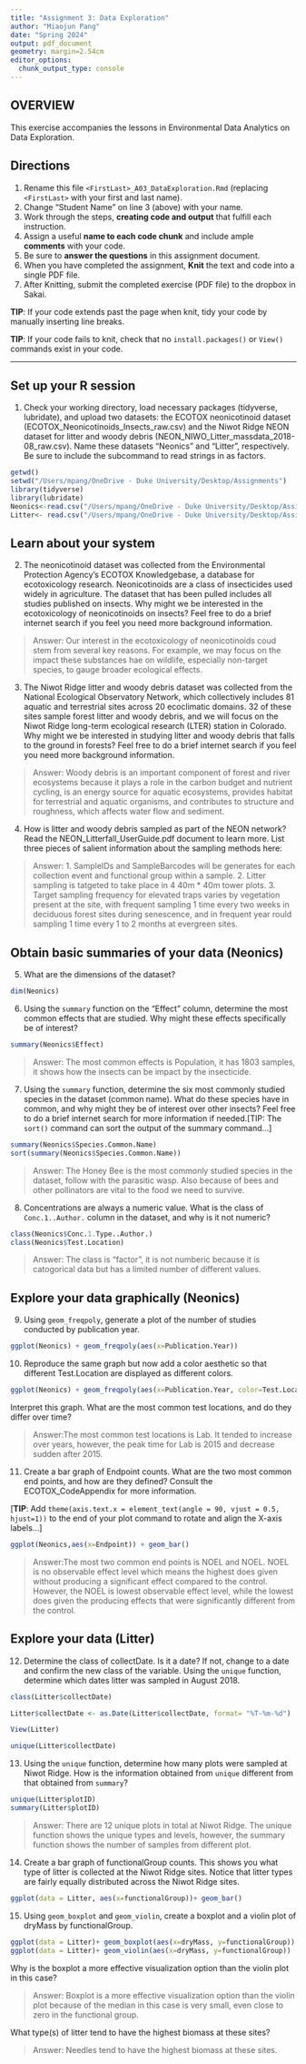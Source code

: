 ---
title: "Assignment 3: Data Exploration"
author: "Miaojun Pang"
date: "Spring 2024"
output: pdf_document
geometry: margin=2.54cm
editor_options: 
  chunk_output_type: console
---

## OVERVIEW

This exercise accompanies the lessons in Environmental Data Analytics on Data Exploration.

## Directions

1.  Rename this file `<FirstLast>_A03_DataExploration.Rmd` (replacing `<FirstLast>` with your first and last name).
2.  Change "Student Name" on line 3 (above) with your name.
3.  Work through the steps, **creating code and output** that fulfill each instruction. 
4.  Assign a useful **name to each code chunk** and include ample **comments** with your code.
5.  Be sure to **answer the questions** in this assignment document.
6.  When you have completed the assignment, **Knit** the text and code into a single PDF file.
7.  After Knitting, submit the completed exercise (PDF file) to the dropbox in Sakai.

**TIP**: If your code extends past the page when knit, tidy your code by manually inserting line breaks.

**TIP**: If your code fails to knit, check that no `install.packages()` or `View()` commands exist in your code. 

---

## Set up your R session

1.  Check your working directory, load necessary packages (tidyverse, lubridate), and upload two datasets: the ECOTOX neonicotinoid dataset (ECOTOX_Neonicotinoids_Insects_raw.csv) and the Niwot Ridge NEON dataset for litter and woody debris (NEON_NIWO_Litter_massdata_2018-08_raw.csv). Name these datasets "Neonics" and "Litter", respectively. Be sure to include the subcommand to read strings in as factors.

```{r,  message = FALSE}
getwd()
setwd("/Users/mpang/OneDrive - Duke University/Desktop/Assignments")
library(tidyverse)
library(lubridate)
Neonics<-read.csv("/Users/mpang/OneDrive - Duke University/Desktop/Assignments/ECOTOX_Neonicotinoids_Insects_raw.csv", stringsAsFactors = T)
Litter<- read.csv("/Users/mpang/OneDrive - Duke University/Desktop/Assignments/NEON_NIWO_Litter_massdata_2018-08_raw.csv", stringsAsFactors = T)


```

## Learn about your system

2.  The neonicotinoid dataset was collected from the Environmental Protection Agency's ECOTOX Knowledgebase, a database for ecotoxicology research. Neonicotinoids are a class of insecticides used widely in agriculture. The dataset that has been pulled includes all studies published on insects. Why might we be interested in the ecotoxicology of neonicotinoids on insects? Feel free to do a brief internet search if you feel you need more background information.

> Answer: Our interest in the ecotoxicology of neonicotinoids coud stem from several key reasons. For example, we may focus on the impact these substances hae on wildlife, especially non-target species, to gauge broader ecological effects. 

3.  The Niwot Ridge litter and woody debris dataset was collected from the National Ecological Observatory Network, which collectively includes 81 aquatic and terrestrial sites across 20 ecoclimatic domains. 32 of these sites sample forest litter and woody debris, and we will focus on the Niwot Ridge long-term ecological research (LTER) station in Colorado. Why might we be interested in studying litter and woody debris that falls to the ground in forests? Feel free to do a brief internet search if you feel you need more background information.

> Answer: Woody debris is an important component of forest and river ecosystems because it plays a role in the carbon budget and nutrient cycling, is an energy source for aquatic ecosystems, provides habitat for terrestrial and aquatic organisms, and contributes to structure and roughness, which affects water flow and sediment.

4.  How is litter and woody debris sampled as part of the NEON network? Read the NEON_Litterfall_UserGuide.pdf document to learn more. List three pieces of salient information about the sampling methods here:

> Answer: 
 1. SampleIDs and SampleBarcodes will be generates for each collection event and functional group within a sample.
 2. Litter sampling is tatgeted to take place in 4 40m * 40m tower plots.
 3. Target sampling frequency for elevated traps varies by vegetation present at the site, with frequent sampling 1 time every two weeks in deciduous forest sites during senescence, and in frequent year rould sampling 1 time every 1 to 2 months at evergreen sites. 

## Obtain basic summaries of your data (Neonics)

5.  What are the dimensions of the dataset?

```{r}
dim(Neonics)
```

6.  Using the `summary` function on the "Effect" column, determine the most common effects that are studied. Why might these effects specifically be of interest?

```{r}
summary(Neonics$Effect)
```

> Answer: The most common effects is Population, it has 1803 samples, it shows how the insects can be impact by the insecticide.


7.  Using the `summary` function, determine the six most commonly studied species in the dataset (common name). What do these species have in common, and why might they be of interest over other insects? Feel free to do a brief internet search for more information if needed.[TIP: The `sort()` command can sort the output of the summary command...]

```{r}
summary(Neonics$Species.Common.Name)
sort(summary(Neonics$Species.Common.Name))
```

> Answer: The Honey Bee is the most commonly studied species in the dataset, follow with the parasitic wasp. Also because of bees and other pollinators are vital to the food we need to survive. 

8.  Concentrations are always a numeric value. What is the class of `Conc.1..Author.` column in the dataset, and why is it not numeric?

```{r}
class(Neonics$Conc.1.Type..Author.)
class(Neonics$Test.Location)
```

> Answer: The class is "factor", it is not numberic because it is catogorical data but has a limited number of different values.

## Explore your data graphically (Neonics)

9.  Using `geom_freqpoly`, generate a plot of the number of studies conducted by publication year.

```{r}
ggplot(Neonics) + geom_freqpoly(aes(x=Publication.Year))
```

10. Reproduce the same graph but now add a color aesthetic so that different Test.Location are displayed as different colors.

```{r}
ggplot(Neonics) + geom_freqpoly(aes(x=Publication.Year, color=Test.Location))
```

Interpret this graph. What are the most common test locations, and do they differ over time?

> Answer:The most common test locations is Lab. It tended to increase over years, however, the peak time for Lab is 2015 and decrease sudden after 2015.

11. Create a bar graph of Endpoint counts. What are the two most common end points, and how are they defined? Consult the ECOTOX_CodeAppendix for more information. 

[**TIP**: Add `theme(axis.text.x = element_text(angle = 90, vjust = 0.5, hjust=1))` to the end of your plot command to rotate and align the X-axis labels...]

```{r}
ggplot(Neonics,aes(x=Endpoint)) + geom_bar()
```

> Answer:The most two common end points is NOEL and NOEL. NOEL is no observable effect level which means the highest does given without producing a significant effect compared to the control. However, the NOEL is lowest observable effect level, while the lowest does given the producing effects that were significantly different from the control. 


## Explore your data (Litter)

12. Determine the class of collectDate. Is it a date? If not, change to a date and confirm the new class of the variable. Using the `unique` function, determine which dates litter was sampled in August 2018.

```{r}
class(Litter$collectDate)

Litter$collectDate <- as.Date(Litter$collectDate, format= "%T-%m-%d")

View(Litter)

unique(Litter$collectDate)
```

13. Using the `unique` function, determine how many plots were sampled at Niwot Ridge. How is the information obtained from `unique` different from that obtained from `summary`?

```{r}
unique(Litter$plotID)
summary(Litter$plotID)
```

> Answer: There are 12 unique plots in total at Niwot Ridge. The unique function shows the unique types and levels, however, the summary function shows the number of samples from different plot.

14. Create a bar graph of functionalGroup counts. This shows you what type of litter is collected at the Niwot Ridge sites. Notice that litter types are fairly equally distributed across the Niwot Ridge sites.

```{r}
ggplot(data = Litter, aes(x=functionalGroup))+ geom_bar()
```

15. Using `geom_boxplot` and `geom_violin`, create a boxplot and a violin plot of dryMass by functionalGroup.

```{r}
ggplot(data = Litter)+ geom_boxplot(aes(x=dryMass, y=functionalGroup))
ggplot(data = Litter)+ geom_violin(aes(x=dryMass, y=functionalGroup))

```

Why is the boxplot a more effective visualization option than the violin plot in this case?

> Answer: Boxplot is a more effective visualization option than the violin plot because of the median in this case is very small, even close to zero in the functional group.

What type(s) of litter tend to have the highest biomass at these sites?

> Answer: Needles tend to have the highest biomass at these sites.
